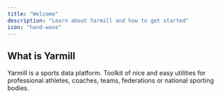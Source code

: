 ```yaml
---
title: "Welcome"
description: "Learn about Yarmill and how to get started"
icon: "hand-wave"
---
```


## What is Yarmill

Yarmill is a sports data platform. Toolkit of nice and easy utilities for professional athletes, coaches, teams, federations or national sporting bodies.
